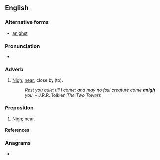 ==English==

===Alternative forms===
* [[anighst]] {{qualifier|obsolete}}

===Pronunciation===
* {{IPA|en|/əˈnai/}}

===Adverb===
{{en-adv}}

# {{lb|en|archaic}} [[nigh|Nigh]]; [[near]]; close by (to).
#: ''Rest you quiet till I come; and may no foul creature come '''anigh''' you.'' - J.R.R. Tolkien ''The Two Towers''

===Preposition===
{{en-prep}}

# {{lb|en|archaic}} Nigh; near.

====References====
{{R:Century 1911}}

===Anagrams===
* {{anagrams|en|a=aghin|Ghani|Hagin|ahing|ghani|hangi}}